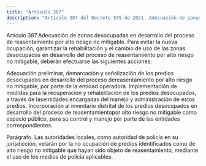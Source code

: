 ```yaml
---
title: "Artículo 387"
description: "Artículo 387 del Decreto 555 de 2021. Adecuación de zonas desocupadas en desarrollo del proceso de reasentamiento por alto riesgo no mi..."
---
```


Artículo 387.Adecuación de zonas desocupadas en desarrollo del proceso de reasentamiento por alto riesgo no mitigable. Para evitar la nueva ocupación, garantizar la rehabilitación y el cambio de uso de las zonas desocupadas en desarrollo del proceso de reasentamiento por alto riesgo no mitigable, deberán efectuarse las siguientes acciones:
 
Adecuación preliminar, demarcación y señalización de los predios desocupados en desarrollo del proceso dereasentamiento por alto riesgo no mitigable, por parte de la entidad operadora.
Implementación de medidas para la recuperación y rehabilitación de los predios desocupados, a través de lasentidades encargadas del manejo y administración de estos predios.
Incorporación al inventario distrital de los predios desocupados en desarrollo del proceso de reasentamientopor alto riesgo no mitigable como espacio público, para su control y manejo por parte de las entidades correspondientes.
 
Parágrafo. Las autoridades locales, como autoridad de policía en su jurisdicción, velarán por la no ocupación de predios identificados como de alto riesgo no mitigable que hayan sido objeto de reasentamiento, mediante el uso de los medios de policía aplicables.
